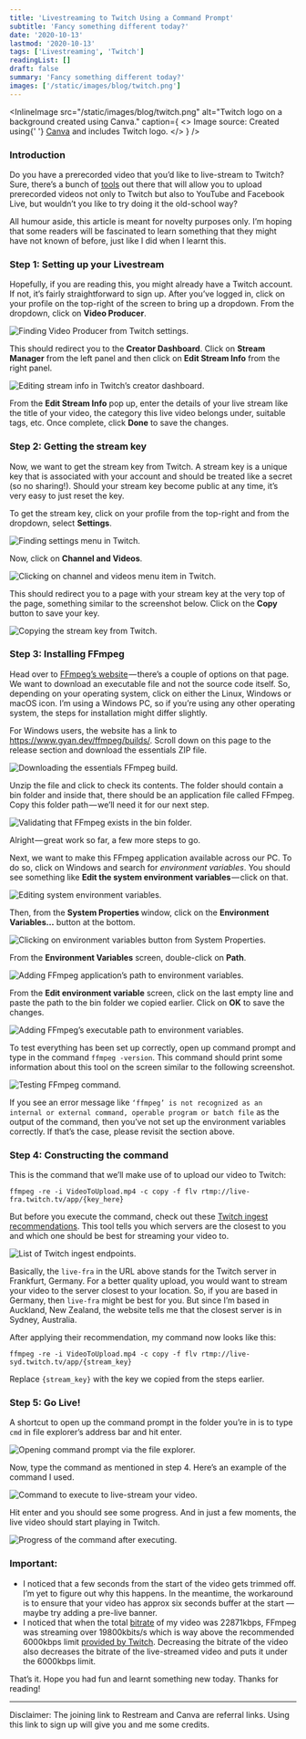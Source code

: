 ```yaml
---
title: 'Livestreaming to Twitch Using a Command Prompt'
subtitle: 'Fancy something different today?'
date: '2020-10-13'
lastmod: '2020-10-13'
tags: ['Livestreaming', 'Twitch']
readingList: []
draft: false
summary: 'Fancy something different today?'
images: ['/static/images/blog/twitch.png']
---
```


<InlineImage
  src="/static/images/blog/twitch.png"
  alt="Twitch logo on a background created using Canva."
  caption={
    <>
      Image source: Created using{' '}
      <a href="https://www.canva.com/join/goldfish-dices-knapsack">Canva</a> and includes Twitch
      logo.
    </>
  }
/>

### Introduction

Do you have a prerecorded video that you’d like to live-stream to Twitch? Sure, there’s a bunch of [tools](https://restream.io/join/X49X5) out there that will allow you to upload prerecorded videos not only to Twitch but also to YouTube and Facebook Live, but wouldn’t you like to try doing it the old-school way?

All humour aside, this article is meant for novelty purposes only. I’m hoping that some readers will be fascinated to learn something that they might have not known of before, just like I did when I learnt this.

### Step 1: Setting up your Livestream

Hopefully, if you are reading this, you might already have a Twitch account. If not, it’s fairly straightforward to sign up. After you’ve logged in, click on your profile on the top-right of the screen to bring up a dropdown. From the dropdown, click on **Video Producer**.

![Finding Video Producer from Twitch settings.](/static/posts/1_g6fPTMzyh8WgiR2jFNlO4A.png)

This should redirect you to the **Creator Dashboard**. Click on **Stream Manager** from the left panel and then click on **Edit Stream Info** from the right panel.

![Editing stream info in Twitch’s creator dashboard.](/static/posts/1_3b-TrvvWd0PKXuon0eq6EQ.png)

From the **Edit Stream Info** pop up, enter the details of your live stream like the title of your video, the category this live video belongs under, suitable tags, etc. Once complete, click **Done** to save the changes.

### Step 2: Getting the stream key

Now, we want to get the stream key from Twitch. A stream key is a unique key that is associated with your account and should be treated like a secret (so no sharing!). Should your stream key become public at any time, it’s very easy to just reset the key.

To get the stream key, click on your profile from the top-right and from the dropdown, select **Settings**.

![Finding settings menu in Twitch.](/static/posts/1_fmGUqGTHToCGr5Es9SEBUg.png)

Now, click on **Channel and Videos**.

![Clicking on channel and videos menu item in Twitch.](/static/posts/1_4Muk5-mPRLk-tWn3pJA_Sg.png)

This should redirect you to a page with your stream key at the very top of the page, something similar to the screenshot below. Click on the **Copy** button to save your key.

![Copying the stream key from Twitch.](/static/posts/1_wpENUx3vPvTpsMlIX2bvhA.png)

### Step 3: Installing FFmpeg

Head over to [FFmpeg’s website](https://ffmpeg.org/download.html) — there’s a couple of options on that page. We want to download an executable file and not the source code itself. So, depending on your operating system, click on either the Linux, Windows or macOS icon. I’m using a Windows PC, so if you’re using any other operating system, the steps for installation might differ slightly.

For Windows users, the website has a link to https://www.gyan.dev/ffmpeg/builds/. Scroll down on this page to the release section and download the essentials ZIP file.

![Downloading the essentials FFmpeg build.](/static/posts/1_xqt-D6LNVngX_R5POg8PVQ.png)

Unzip the file and click to check its contents. The folder should contain a bin folder and inside that, there should be an application file called FFmpeg. Copy this folder path — we’ll need it for our next step.

![Validating that FFmpeg exists in the bin folder.](/static/posts/1_5O5hYrjaUK7-R6YalTOOPg.png)

Alright — great work so far, a few more steps to go.

Next, we want to make this FFmpeg application available across our PC. To do so, click on Windows and search for _environment variables_. You should see something like **Edit the system environment variables** — click on that.

![Editing system environment variables.](/static/posts/1_xhLRrq5l5Y8RZuKpidvO9w.png)

Then, from the **System Properties&#x20;**&#x77;indow, click on the **Environment Variables…** button at the bottom.

![Clicking on environment variables button from System Properties.](/static/posts/1_0LVDA4SBqDMO-uMdqyUOVw.png)

From the **Environment Variables** screen, double-click on **Path**.

![Adding FFmpeg application’s path to environment variables.](/static/posts/1_cCJNmzNrYShmWz1UWenbtA.png)

From the **Edit environment variable** screen, click on the last empty line and paste the path to the bin folder we copied earlier. Click on **OK** to save the changes.

![Adding FFmpeg’s executable path to environment variables.](/static/posts/1_xn3prNiFqET6veMJ33uzBg.png)

To test everything has been set up correctly, open up command prompt and type in the command `ffmpeg -version`. This command should print some information about this tool on the screen similar to the following screenshot.

![Testing FFmpeg command.](/static/posts/1_r1JilO0wSvB0aEYP5I6OrA.png)

If you see an error message like `‘ffmpeg’ is not recognized as an internal or external command, operable program or batch file` as the output of the command, then you’ve not set up the environment variables correctly. If that’s the case, please revisit the section above.

### Step 4: Constructing the command

This is the command that we’ll make use of to upload our video to Twitch:

```
ffmpeg -re -i VideoToUpload.mp4 -c copy -f flv rtmp://live-fra.twitch.tv/app/{key_here}
```

But before you execute the command, check out these [Twitch ingest recommendations](https://stream.twitch.tv/ingests/). This tool tells you which servers are the closest to you and which one should be best for streaming your video to.

![List of Twitch ingest endpoints.](/static/posts/1_tbvwqpoh9nYbTyJh93HgFg.png)

Basically, the `live-fra` in the URL above stands for the Twitch server in Frankfurt, Germany. For a better quality upload, you would want to stream your video to the server closest to your location. So, if you are based in Germany, then `live-fra` might be best for you. But since I’m based in Auckland, New Zealand, the website tells me that the closest server is in Sydney, Australia.

After applying their recommendation, my command now looks like this:

```
ffmpeg -re -i VideoToUpload.mp4 -c copy -f flv rtmp://live-syd.twitch.tv/app/{stream_key}
```

Replace `{stream_key}` with the key we copied from the steps earlier.

### Step 5: Go Live!

A shortcut to open up the command prompt in the folder you’re in is to type `cmd` in file explorer’s address bar and hit enter.

![Opening command prompt via the file explorer.](/static/posts/1_5G0jTD3PYRdrpSMMnpTzTg.gif)

Now, type the command as mentioned in step 4. Here’s an example of the command I used.

![Command to execute to live-stream your video.](/static/posts/1_H79BC1oYEL4vpiiHaTS_Nw.png)

Hit enter and you should see some progress. And in just a few moments, the live video should start playing in Twitch.

![Progress of the command after executing.](/static/posts/1_9j8IeQ1ZB13e-YcGtqmbBA.png)

### Important:

- I noticed that a few seconds from the start of the video gets trimmed off. I’m yet to figure out why this happens. In the meantime, the workaround is to ensure that your video has approx six seconds buffer at the start —maybe try adding a pre-live banner.
- I noticed that when the total [bitrate](https://filmora.wondershare.com/video-editing-tips/what-is-video-bitrate.html) of my video was 22871kbps, FFmpeg was streaming over 19800kbits/s which is way above the recommended 6000kbps limit [provided by Twitch](https://help.twitch.tv/s/article/guide-to-broadcast-health-and-using-twitch-inspector?language=en_US). Decreasing the bitrate of the video also decreases the bitrate of the live-streamed video and puts it under the 6000kbps limit.

That’s it. Hope you had fun and learnt something new today. Thanks for reading!

---

Disclaimer: The joining link to Restream and Canva are referral links. Using this link to sign up will give you and me some credits.
